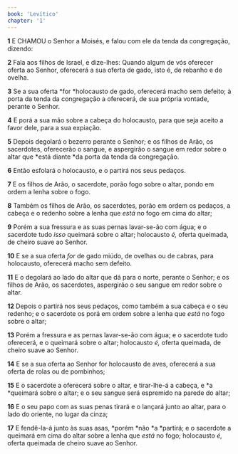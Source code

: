 ```yaml
---
book: 'Levítico'
chapter: '1'
---
```


**1** E CHAMOU o Senhor a Moisés, e falou com ele da tenda da congregação, dizendo:

**2** Fala aos filhos de Israel, e dize-lhes: Quando algum de vós oferecer oferta ao Senhor, oferecerá a sua oferta de gado, isto é, de rebanho e de ovelha.

**3** Se a sua oferta *for *holocausto de gado, oferecerá macho sem defeito; à porta da tenda da congregação a oferecerá, de sua própria vontade, perante o Senhor.

**4** E porá a sua mão sobre a cabeça do holocausto, para que seja aceito a favor dele, para a sua expiação.

**5** Depois degolará o bezerro perante o Senhor; e os filhos de Arão, os sacerdotes, oferecerão o sangue, e aspergirão o sangue em redor sobre o altar que *está diante *da porta da tenda da congregação.

**6** Então esfolará o holocausto, e o partirá nos seus pedaços.

**7** E os filhos de Arão, o sacerdote, porão fogo sobre o altar, pondo em ordem a lenha sobre o fogo.

**8** Também os filhos de Arão, os sacerdotes, porão em ordem os pedaços, a cabeça e o redenho sobre a lenha que _está_ no fogo em cima do altar;

**9** Porém a sua fressura e as suas pernas lavar-se-ão com água; e o sacerdote tudo _isso_ queimará sobre o altar; holocausto _é,_ oferta queimada, de cheiro suave ao Senhor.

**10** E se a sua oferta _for_ de gado miúdo, de ovelhas ou de cabras, para holocausto, oferecerá macho sem defeito.

**11** E o degolará ao lado do altar que dá para o norte, perante o Senhor; e os filhos de Arão, os sacerdotes, aspergirão o seu sangue em redor sobre o altar.

**12** Depois o partirá nos seus pedaços, como também a sua cabeça e o seu redenho; e o sacerdote os porá em ordem sobre a lenha que _está_ no fogo sobre o altar;

**13** Porém a fressura e as pernas lavar-se-ão com água; e o sacerdote tudo oferecerá, e o queimará sobre o altar; holocausto _é,_ oferta queimada, de cheiro suave ao Senhor.

**14** E se a sua oferta ao Senhor for holocausto de aves, oferecerá a sua oferta de rolas ou de pombinhos;

**15** E o sacerdote a oferecerá sobre o altar, e tirar-lhe-á a cabeça, e *a *queimará sobre o altar; e o seu sangue será espremido na parede do altar;

**16** E o seu papo com as suas penas tirará e o lançará junto ao altar, para o lado do oriente, no lugar da cinza;

**17** E fendê-la-á junto às suas asas, *porém *não *a *partirá; e o sacerdote a queimará em cima do altar sobre a lenha que _está_ no fogo; holocausto _é,_ oferta queimada de cheiro suave ao Senhor.
